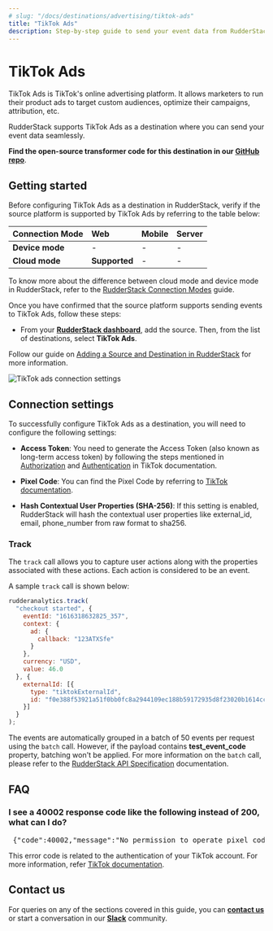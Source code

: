 ```yaml
---
# slug: "/docs/destinations/advertising/tiktok-ads"
title: "TikTok Ads"
description: Step-by-step guide to send your event data from RudderStack to TikTok Ads.
---
```


# TikTok Ads

TikTok Ads is TikTok's online advertising platform. It allows marketers to run their product ads to target custom audiences, optimize their campaigns, attribution, etc.

RudderStack supports TikTok Ads as a destination where you can send your event data seamlessly.

<div class="successBlock">

  <strong>Find the open-source transformer code for this destination in our <a href="https://github.com/rudderlabs/rudder-transformer/tree/master/v0/destinations/tiktok_ads">GitHub repo</a></strong>.
</div>

## Getting started

Before configuring TikTok Ads as a destination in RudderStack, verify if the source platform is supported by TikTok Ads by referring to the table below:

| **Connection Mode** | **Web**       | **Mobile**    | **Server**    |
| :------------------ | :------------ | :------------ | :------------ |
| **Device mode**     |  -            | -             | -             |
| **Cloud mode**      | **Supported** | -             | -             |

<div class="infoBlock">

To know more about the difference between cloud mode and device mode in RudderStack, refer to the <a href="https://rudderstack.com/docs/connections/rudderstack-connection-modes/">RudderStack Connection Modes</a> guide.
</div>

Once you have confirmed that the source platform supports sending events to TikTok Ads, follow these steps:

- From your [**RudderStack dashboard**](https://app.rudderstack.com/), add the source. Then, from the list of destinations, select **TikTok Ads**.

<div class="infoBlock">

Follow our guide on <a href="https://rudderstack.com/docs/connections/adding-source-and-destination-rudderstack/">Adding a Source and Destination in RudderStack</a> for more information.
</div>

<img src="../../assets/event-stream-destinations/tiktokads-connection-settings.png" alt="TikTok ads connection settings"/>

## Connection settings

To successfully configure TikTok Ads as a destination, you will need to configure the following settings:

- **Access Token**: You need to generate the Access Token (also known as long-term access token) by following the steps mentioned in <a href="https://ads.tiktok.com/marketing_api/docs?id=1701890912382977">Authorization</a> and <a href="https://ads.tiktok.com/marketing_api/docs?id=1701890914536450">Authentication</a> in TikTok documentation.

- **Pixel Code**: You can find the Pixel Code by referring to <a href="https://ads.tiktok.com/gateway/docs/index?identify_key=2b9b4278e47b275f36e7c39a4af4ba067d088e031d5f5fe45d381559ac89ba48&language=ENGLISH&doc_id=1701890979375106#item-link-Where%20to%20Find%20pixel_code">TikTok documentation</a>.

- **Hash Contextual User Properties (SHA-256)**: If this setting is enabled, RudderStack will hash the contextual user properties like external_id, email, phone_number from raw format to sha256.

### Track

The `track` call allows you to capture user actions along with the properties associated with these actions. Each action is considered to be an event.

A sample `track` call is shown below:

```javascript
rudderanalytics.track(
  "checkout started", {
    eventId: "1616318632825_357",
    context: {
      ad: {
        callback: "123ATXSfe"
      }
    },
    currency: "USD",
    value: 46.0
  }, {
    externalId: [{
      type: "tiktokExternalId",
      id: "f0e388f53921a51f0bb0fc8a2944109ec188b59172935d8f23020b1614cc44bc"
    }]
  }
);
```
<div class="infoBlock">

The events are automatically grouped in a batch of 50 events per request using the `batch` call. However, if the payload contains **test_event_code** property, batching won't be applied. For more information on the `batch` call, please refer to the <a href="https://www.rudderstack.com/docs/rudderstack-api/http-api/#11-batch">RudderStack API Specification</a> documentation.

</div>

## FAQ

### I see a 40002 response code like the following instead of 200, what can I do?
<pre> {"code":40002,"message":"No permission to operate pixel code: D1VF1C8AIKHA8PLC3GAM","request_id":"3021042921460500023604014862AFFF38"}</pre>

This error code is related to the authentication of your TikTok account. For more information, refer <a href="https://ads.tiktok.com/gateway/docs/index?identify_key=2b9b4278e47b275f36e7c39a4af4ba067d088e031d5f5fe45d381559ac89ba48&language=ENGLISH&doc_id=1701890979375106#item-link-FAQ">TikTok documentation</a>.

## Contact us

For queries on any of the sections covered in this guide, you can [**contact us**](mailto:%20docs@rudderstack.com) or start a conversation in our [**Slack**](https://rudderstack.com/join-rudderstack-slack-community) community.
